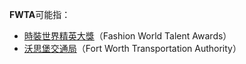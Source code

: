 '''FWTA'''可能指：
* [[時裝世界精英大獎|時裝世界精英大獎]]（Fashion World Talent Awards）
* [[沃思堡交通局|沃思堡交通局]]（Fort Worth Transportation Authority）

{{disambig|cat=四字拉丁字母缩写消歧义}}